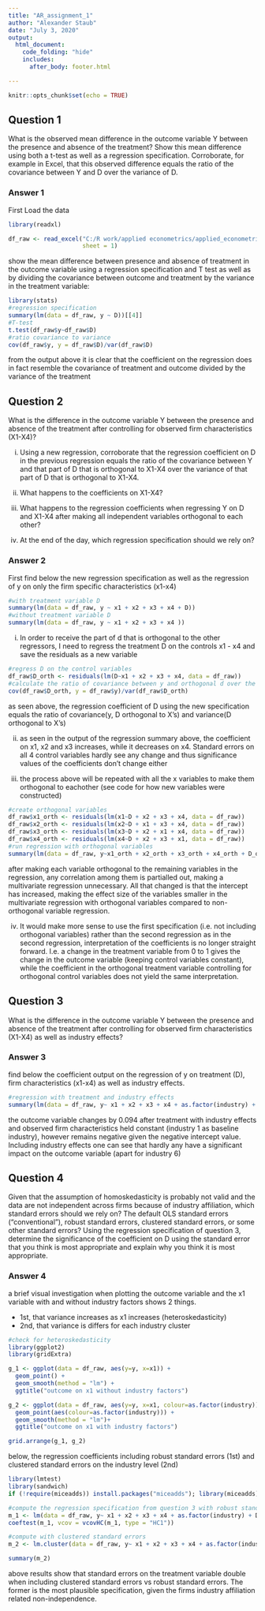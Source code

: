 ```yaml
---
title: "AR_assignment_1"
author: "Alexander Staub"
date: "July 3, 2020"
output: 
  html_document:
    code_folding: "hide"
    includes:
      after_body: footer.html

---
```


```r
knitr::opts_chunk$set(echo = TRUE)
```

## Question 1

What is the observed mean difference in the outcome variable Y between the presence and absence of the treatment? Show this mean difference using both a t-test as well as a regression specification. Corroborate, for example in Excel, that this observed difference equals the ratio of the covariance between Y and D over the variance of D.

### Answer 1

First Load the data
```r
library(readxl)

df_raw <- read_excel("C:/R work/applied econometrics/applied_econometrics/Data/Session1data.xlsx", 
                     sheet = 1)

```

show the mean difference between presence and absence of treatment in the outcome variable using a regression specification and T test as well as by dividing the covariance between outcome and treatment by the variance in the treatment variable:

```r
library(stats)
#regression specification
summary(lm(data = df_raw, y ~ D))[[4]]
#T-test
t.test(df_raw$y~df_raw$D)
#ratio covariance to variance
cov(df_raw$y, y = df_raw$D)/var(df_raw$D)

```

from the output above it is clear that the coefficient on the regression does in fact resemble the covariance of treatment and outcome divided by the variance of the treatment

## Question 2

What is the difference in the outcome variable Y between the presence and absence of the treatment after controlling for observed firm characteristics (X1-X4)?

i. Using a new regression, corroborate that the regression coefficient on D in the previous regression equals the ratio of the covariance between Y and that part of D that is orthogonal to X1-X4 over the variance of that part of D that is orthogonal to X1-X4.

ii. What happens to the coefficients on X1-X4?

iii. What happens to the regression coefficients when regressing Y on D and X1-X4 after making all independent variables orthogonal to each other?

iv. At the end of the day, which regression specification should we rely on?

### Answer 2

First find below the new regression specification as well as the regression of y on only the firm specific characteristics (x1-x4)

```r
#with treatment variable D
summary(lm(data = df_raw, y ~ x1 + x2 + x3 + x4 + D))
#without treatment variable D
summary(lm(data = df_raw, y ~ x1 + x2 + x3 + x4 ))
```

(i) In order to receive the part of d that is orthogonal to the other regressors, I need to regress the treatment D on the controls x1 - x4 and save the residuals as a new variable

```r
#regress D on the control variables
df_raw$D_orth <- residuals(lm(D~x1 + x2 + x3 + x4, data = df_raw))
#calculate the ratio of covariance between y and orthogonal d over the variance of orthogonal D
cov(df_raw$D_orth, y = df_raw$y)/var(df_raw$D_orth)

```
as seen above, the regression coefficient of D using the new specification equals the ratio of covariance(y, D orthogonal to X's) and variance(D orthogonal to X's)

(ii) as seen in the output of the regression summary above, the coefficient on x1, x2 and x3 increases, while it decreases on x4. Standard errors on all 4 control variables hardly see any change and thus significance values of the coefficients don't change either

(iii) the process above will be repeated with all the x variables to make them orthogonal to eachother (see code for how new variables were constructed)

```r
#create orthogonal variables
df_raw$x1_orth <- residuals(lm(x1~D + x2 + x3 + x4, data = df_raw))
df_raw$x2_orth <- residuals(lm(x2~D + x1 + x3 + x4, data = df_raw))
df_raw$x3_orth <- residuals(lm(x3~D + x2 + x1 + x4, data = df_raw))
df_raw$x4_orth <- residuals(lm(x4~D + x2 + x3 + x1, data = df_raw))
#run regression with orthogonal variables
summary(lm(data = df_raw, y~x1_orth + x2_orth + x3_orth + x4_orth + D_orth))
```
after making each variable orthogonal to the remaining variables in the regression, any correlation among them is partialled out, making a multivariate regression unnecessary. All that changed is that the intercept has increased, making the effect size of the variables smaller in the multivariate regression with orthogonal variables compared to non-orthogonal variable regression. 

(iv) It would make more sense to use the first specification (i.e. not including orthogonal variables) rather than the second regression as in the second regression, interpretation of the coefficients is no longer straight forward. I.e. a change in the treatment variable from 0 to 1 gives the change in the outcome variable (keeping control variables constant), while the coefficient in the orthogonal treatment variable controlling for orthogonal control variables does not yield the same interpretation. 

## Question 3

 What is the difference in the outcome variable Y between the presence and absence of the treatment after controlling for observed firm characteristics (X1-X4) as well as industry effects?
 
### Answer 3

find below the coefficient output on the regression of y on treatment (D), firm characteristics (x1-x4) as well as industry effects. 

```r
#regression with treatment and industry effects
summary(lm(data = df_raw, y~ x1 + x2 + x3 + x4 + as.factor(industry) + D))[[4]]

```

the outcome variable changes by 0.094 after treatment with industry effects and observed firm characteristics held constant (industry 1 as baseline industry), however remains negative given the negative intercept value. Including industry effects one can see that hardly any have a significant impact on the outcome variable (apart for industry 6)

## Question 4

Given that the assumption of homoskedasticity is probably not valid and the data are not independent across firms because of industry affiliation, which standard errors should we rely on? The default OLS standard errors (“conventional”), robust standard errors, clustered standard errors, or some other standard errors? Using the regression specification of question 3, determine the significance of the coefficient on D using the standard error that you think is most appropriate and explain why you think it is most appropriate.

### Answer 4

a brief visual investigation when plotting the outcome variable and the x1 variable with and without industry factors shows 2 things. 

*  1st, that variance increases as x1 increases (heteroskedasticity)
*  2nd, that variance is differs for each industry cluster

```r
#check for heteroskedasticity
library(ggplot2)
library(gridExtra)

g_1 <- ggplot(data = df_raw, aes(y=y, x=x1)) +
  geom_point() +
  geom_smooth(method = "lm") + 
  ggtitle("outcome on x1 without industry factors")

g_2 <- ggplot(data = df_raw, aes(y=y, x=x1, colour=as.factor(industry))) +
  geom_point(aes(colour=as.factor(industry))) +
  geom_smooth(method = "lm")+
  ggtitle("outcome on x1 with industry factors")

grid.arrange(g_1, g_2)


```

below, the regression coefficients including robust standard errors (1st) and clustered standard errors on the industry level (2nd)

```r
library(lmtest)
library(sandwich)
if (!require(miceadds)) install.packages("miceadds"); library(miceadds)  

#compute the regression specification from question 3 with robust standard errors
m_1 <- lm(data = df_raw, y~ x1 + x2 + x3 + x4 + as.factor(industry) + D)
coeftest(m_1, vcov = vcovHC(m_1, type = "HC1"))

#compute with clustered standard errors
m_2 <- lm.cluster(data = df_raw, y~ x1 + x2 + x3 + x4 + as.factor(industry) + D, cluster = "industry")

summary(m_2)
```

above results show that standard errors on the treatment variable double when including clustered standard errors vs robust standard errors. The former is the most plausible specification, given the firms industry affiliation related non-independence. 